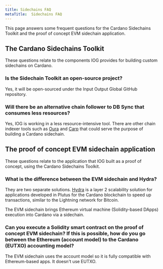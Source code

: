 ```yaml
---
title: Sidechains FAQ
metaTitle:  Sidechains FAQ
---
```


This page answers some frequent questions for the Cardano Sidechains Toolkit and the proof of concept EVM sidechain application.

## The Cardano Sidechains Toolkit

These questions relate to the components IOG provides for building custom sidechains on Cardano.

### Is the Sidechain Toolkit an open-source project?

Yes, it will be open-sourced under the Input Output Global GitHub repository.

### Will there be an alternative chain follower to DB Sync that consumes less resources?

Yes, IOG is working in a less resource-intensive tool. There are other chain indexer tools such as [Oura](https://github.com/txpipe/oura) and [Carp](https://github.com/dcSpark/carp) that could serve the purpose of building a Cardano sidechain.

## The proof of concept EVM sidechain application

These questions relate to the application that IOG built as a proof of concept, using the Cardano Sidechains Toolkit.

### What is the difference between the EVM sidechain and Hydra?

They are two separate solutions. [Hydra](https://iohk.io/en/blog/posts/2022/02/03/implementing-hydra-heads-the-first-step-towards-the-full-hydra-vision/) is a layer 2 scalability solution for applications developed in Plutus for the Cardano blockchain to speed up transactions, similar to the Lightning network for Bitcoin.

The EVM sidechain brings Ethereum virtual machine (Solidity-based DApps) execution into Cardano via a sidechain.

### Can you execute a Solidity smart contract on the proof of concept EVM sidechain? If this is possible, how do you go between the Ethereum (account model) to the Cardano (EUTXO) accounting model? 

The EVM sidechain uses the account model so it is fully compatible with Ethereum-based apps. It doesn't use EUTXO.
